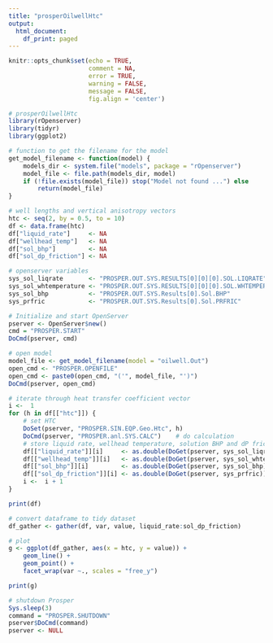 ```yaml
---
title: "prosperOilwellHtc"
output:
  html_document:
    df_print: paged
---
```


```r
knitr::opts_chunk$set(echo = TRUE, 
                      comment = NA, 
                      error = TRUE, 
                      warning = FALSE, 
                      message = FALSE, 
                      fig.align = 'center')
```

```r
# prosperOilwellHtc
library(rOpenserver)
library(tidyr)
library(ggplot2)

# function to get the filename for the model
get_model_filename <- function(model) {
    models_dir <- system.file("models", package = "rOpenserver")
    model_file <- file.path(models_dir, model)
    if (!file.exists(model_file)) stop("Model not found ...") else
        return(model_file)
}
```


```r
# well lengths and vertical anisotropy vectors
htc <- seq(2, by = 0.5, to = 10)
df <- data.frame(htc)
df["liquid_rate"]     <- NA
df["wellhead_temp"]   <- NA
df["sol_bhp"]         <- NA
df["sol_dp_friction"] <- NA

# openserver variables
sys_sol_liqrate       <- "PROSPER.OUT.SYS.RESULTS[0][0][0].SOL.LIQRATE"
sys_sol_whtemperature <- "PROSPER.OUT.SYS.RESULTS[0][0][0].SOL.WHTEMPERATURE"
sys_sol_bhp           <- "PROSPER.OUT.SYS.Results[0].Sol.BHP"
sys_prfric            <- "PROSPER.OUT.SYS.Results[0].Sol.PRFRIC"
```


```r
# Initialize and start OpenServer
pserver <- OpenServer$new()
cmd = "PROSPER.START"
DoCmd(pserver, cmd)

# open model
model_file <- get_model_filename(model = "oilwell.Out")
open_cmd <- "PROSPER.OPENFILE"
open_cmd <- paste0(open_cmd, "('", model_file, "')")
DoCmd(pserver, open_cmd)
```

```r
# iterate through heat transfer coefficient vector
i <-  1
for (h in df[["htc"]]) {
    # set HTC
    DoSet(pserver, "PROSPER.SIN.EQP.Geo.Htc", h)
    DoCmd(pserver, "PROSPER.anl.SYS.CALC")    # do calculation
    # store liquid rate, wellhead temperature, solution BHP and dP friction
    df[["liquid_rate"]][i]     <- as.double(DoGet(pserver, sys_sol_liqrate))
    df[["wellhead_temp"]][i]   <- as.double(DoGet(pserver, sys_sol_whtemperature))
    df[["sol_bhp"]][i]         <- as.double(DoGet(pserver, sys_sol_bhp))
    df[["sol_dp_friction"]][i] <- as.double(DoGet(pserver, sys_prfric))
    i <-  i + 1
}
```


```r
print(df)

# convert dataframe to tidy dataset
df_gather <- gather(df, var, value, liquid_rate:sol_dp_friction)

# plot
g <- ggplot(df_gather, aes(x = htc, y = value)) +
    geom_line() +
    geom_point() +
    facet_wrap(var ~., scales = "free_y")

print(g)
```


```r
# shutdown Prosper
Sys.sleep(3)
command = "PROSPER.SHUTDOWN"
pserver$DoCmd(command)
pserver <- NULL
```

